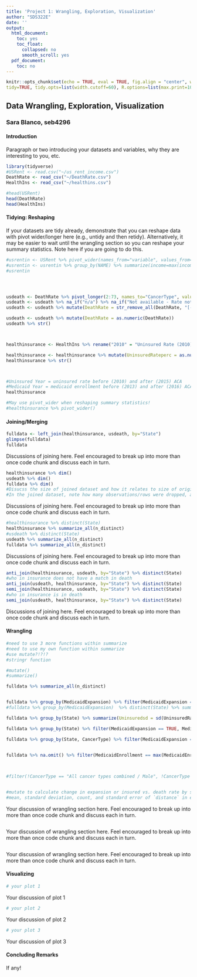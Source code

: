 ```yaml
---
title: 'Project 1: Wrangling, Exploration, Visualization'
author: "SDS322E"
date: ''
output:
  html_document:
    toc: yes
    toc_float:
      collapsed: no
      smooth_scroll: yes
  pdf_document:
    toc: no
---
```


```r
knitr::opts_chunk$set(echo = TRUE, eval = TRUE, fig.align = "center", warning = F, message = F,
tidy=TRUE, tidy.opts=list(width.cutoff=60), R.options=list(max.print=100))
```

## Data Wrangling, Exploration, Visualization

### Sara Blanco, seb4296

#### Introduction 

Paragraph or two introducing your datasets and variables, why they are interesting to you, etc.

```R
library(tidyverse)
#USRent <- read.csv("~/us_rent_income.csv")
DeathRate <- read_csv("~/DeathRate.csv")
HealthIns <- read_csv("~/healthins.csv")

#head(USRent)
head(DeathRate)
head(HealthIns)

```

#### Tidying: Reshaping

If your datasets are tidy already, demonstrate that you can reshape data with pivot wider/longer here (e.g., untidy and then retidy). Alternatively, it may be easier to wait until the wrangling section so you can reshape your summary statistics. Note here if you are going to do this.

```R
#usrentin <- USRent %>% pivot_wider(names_from="variable", values_from="estimate") %>% select(-moe)
#usrentin <- usrentin %>% group_by(NAME) %>% summarize(income=max(income,na.rm=T),rent=max(rent,na.rm=T))
#usrentin




usdeath <- DeathRate %>% pivot_longer(2:73, names_to="CancerType", values_to="DeathRate") 
usdeath <- usdeath %>% na_if("n/a") %>% na_if("Not available - Rate not displayed due to fewer than 10 deaths.")
usdeath <- usdeath %>% mutate(DeathRate = str_remove_all(DeathRate, "[- Female breast cancer only.]")) %>% mutate(State = str_replace_all(State, "All U.S. combined", "United States"))

usdeath <- usdeath %>% mutate(DeathRate = as.numeric(DeathRate))
usdeath %>% str()



healthinsurance <- HealthIns %>% rename("2010" = "Uninsured Rate (2010)") %>% rename("2015" = "Uninsured Rate (2015)")  %>% rename("2013" = "Medicaid Enrollment (2013)") %>% rename("2016" = "Medicaid Enrollment (2016)") %>% rename("MedicaidExpansion" = "State Medicaid Expansion (2016)") %>% pivot_longer(cols=c("2010":"2015"), names_to="UninsuredYear", values_to="UninsuredRateperc") %>% mutate(UninsuredRateperc = str_remove_all(UninsuredRateperc, "[-%]")) %>% pivot_longer(cols=c("2013":"2016"), names_to="MedicaidYear", values_to="MedicaidEnrollment") %>% select(-"Marketplace Tax Credits (2016)", -"Average Monthly Tax Credit (2016)", -"Employer Health Insurance Coverage (2015)", - "Marketplace Health Insurance Coverage (2016)", -"Health Insurance Coverage Change (2010-2015)", -"Medicare Enrollment (2016)", -"Uninsured Rate Change (2010-2015)", -"Medicaid Enrollment Change (2013-2016)")

healthinsurance <- healthinsurance %>% mutate(UninsuredRateperc = as.numeric(UninsuredRateperc))
healthinsurance %>% str()



#Uninsured Year = uninsured rate before (2010) and after (2015) ACA
#Medicaid Year = medicaid enrollment before (2013) and after (2016) ACA
healthinsurance

#May use pivot_wider when reshaping summary statistics!
#healthinsurance %>% pivot_wider()

```

    
#### Joining/Merging

```R
fulldata <- left_join(healthinsurance, usdeath, by="State")
glimpse(fulldata)
fulldata
```
Discussions of joining here. Feel encouraged to break up into more than once code chunk and discuss each in turn.

```R
healthinsurance %>% dim()
usdeath %>% dim()
fulldata %>% dim()
#Disucss the size of joined dataset and how it relates to size of original datasets
#In the joined dataset, note how many observations/rows were dropped, and any potential problems with this

```
Discussions of joining here. Feel encouraged to break up into more than once code chunk and discuss each in turn.

```R
#healthinsurance %>% distinct(State) 
healthinsurance %>% summarize_all(n_distinct)
#usdeath %>% distinct(State) 
usdeath %>% summarize_all(n_distinct)
fulldata %>% summarize_all(n_distinct)

```
Discussions of joining here. Feel encouraged to break up into more than once code chunk and discuss each in turn.

```R
anti_join(healthinsurance, usdeath, by="State") %>% distinct(State)
#who in insurance does not have a match in death
anti_join(usdeath, healthinsurance, by="State") %>% distinct(State)
semi_join(healthinsurance, usdeath, by="State") %>% distinct(State)
#who in insurance is in death
semi_join(usdeath, healthinsurance, by="State") %>% distinct(State)
```
Discussions of joining here. Feel encouraged to break up into more than once code chunk and discuss each in turn.



####  Wrangling

```R
#need to use 3 more functions within summarize 
#need to use my own function within summarize
#use mutate?!?!?
#stringr function

#mutate()
#summarize()

fulldata %>% summarize_all(n_distinct)


fulldata %>% group_by(MedicaidExpansion) %>% filter(MedicaidExpansion == TRUE) %>% distinct(State) %>% summarize(n=n())
#fulldata %>% group_by(MedicaidExpansion)  %>% distinct(State) %>% summarize(sum(MedicaidExpansion))

fulldata %>% group_by(State) %>% summarize(Uninsuredsd = sd(UninsuredRateperc)) %>% arrange(desc(Uninsuredsd))

fulldata %>% group_by(State) %>% filter(MedicaidExpansion == TRUE, MedicaidYear == 2013) %>% select(MedicaidEnrollment) %>% distinct(MedicaidEnrollment)

fulldata %>% group_by(State, CancerType) %>% filter(MedicaidExpansion == TRUE) %>% filter(!CancerType == "All cancer types combined / Male", !CancerType == "All cancer types combined / Both sexes combined", !CancerType == "All cancer types combined / Female") %>% arrange(desc(DeathRate)) %>% distinct(DeathRate)


fulldata %>% na.omit() %>% filter(MedicaidEnrollment == max(MedicaidEnrollment))

  
  
#filter(!CancerType == "All cancer types combined / Male", !CancerType == "All cancer types combined / Both sexes combined", !CancerType == "All cancer types combined / Female") %>% filter(!State == "United States") %>% arrange(desc(MedicaidEnrollment)) %>% distinct(MedicaidEnrollment) %>% filter(MedicaidEnrollment==max(MedicaidEnrollment))


#mutate to calculate change in expansion or insured vs. death rate by state
#mean, standard deviation, count, and standard error of `distance` in each month (i.e., averaged across `day`) for flights from the three different New York airports (`origin`). You will use your sd and count to find your se=sd/sqrt(count). Rename your summary variables inside of `summarize()`. 


```
Your discussion of wrangling section here. Feel encouraged to break up into more than once code chunk and discuss each in turn.

```R

```
Your discussion of wrangling section here. Feel encouraged to break up into more than once code chunk and discuss each in turn.

```R

```
Your discussion of wrangling section here. Feel encouraged to break up into more than once code chunk and discuss each in turn.

#### Visualizing

```R
# your plot 1
```

Your discussion of plot 1

```R
# your plot 2
```

Your discussion of plot 2

```R
# your plot 3
```

Your discussion of plot 3

#### Concluding Remarks

If any!




